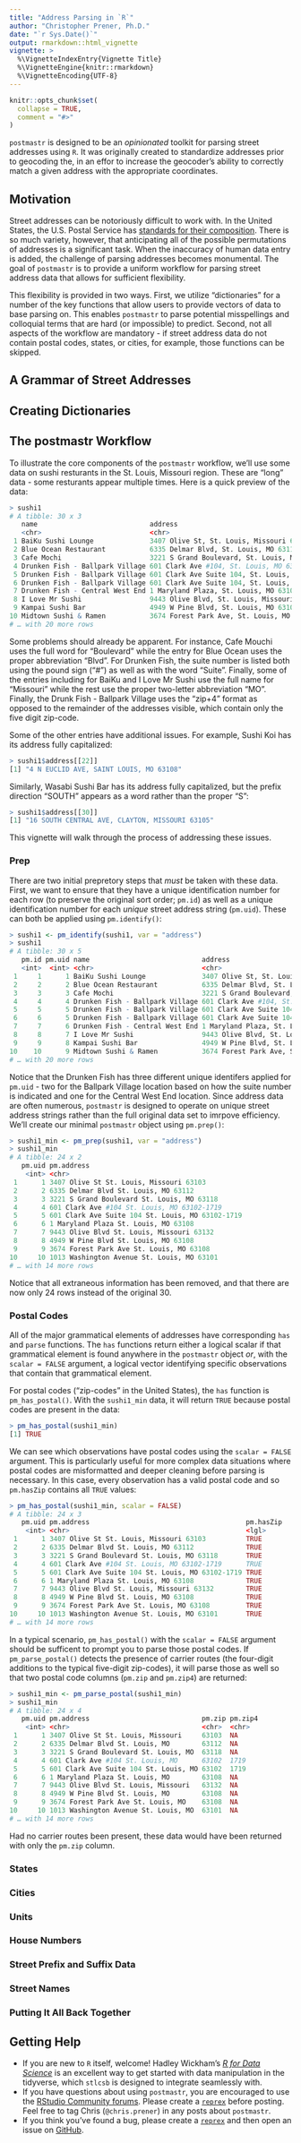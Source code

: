 ```yaml
---
title: "Address Parsing in `R`"
author: "Christopher Prener, Ph.D."
date: "`r Sys.Date()`"
output: rmarkdown::html_vignette
vignette: >
  %\VignetteIndexEntry{Vignette Title}
  %\VignetteEngine{knitr::rmarkdown}
  %\VignetteEncoding{UTF-8}
---
```


```r
knitr::opts_chunk$set(
  collapse = TRUE,
  comment = "#>"
)
```

`postmastr` is designed to be an *opinionated* toolkit for parsing street addresses using `R`. It was originally created to standardize addresses prior to geocoding the, in an effor to increase the geocoder's ability to correctly match a given address with the appropriate coordinates.

## Motivation
Street addresses can be notoriously difficult to work with. In the United States, the U.S. Postal Service has [standards for their composition](https://pe.usps.com/text/pub28/welcome.htm). There is so much variety, however, that anticipating all of the possible permutations of addresses is a significant task. When the inaccuracy of human data entry is added, the challenge of parsing addresses becomes monumental. The goal of `postmastr` is to provide a uniform workflow for parsing street address data that allows for sufficient flexibility. 

This flexibility is provided in two ways. First, we utilize "dictionaries" for a number of the key functions that allow users to provide vectors of data to base parsing on. This enables `postmastr` to parse potential misspellings and colloquial terms that are hard (or impossible) to predict. Second, not all aspects of the workflow are mandatory - if street address data do not contain postal codes, states, or cities, for example, those functions can be skipped. 

## A Grammar of Street Addresses

## Creating Dictionaries

## The postmastr Workflow
To illustrate the core components of the `postmastr` workflow, we'll use some data on sushi resturants in the St. Louis, Missouri region. These are "long" data - some resturants appear multiple times. Here is a quick preview of the data:

```r
> sushi1
# A tibble: 30 x 3
   name                            address                                           visit   
   <chr>                           <chr>                                             <chr>   
 1 BaiKu Sushi Lounge              3407 Olive St, St. Louis, Missouri 63103          3/20/18 
 2 Blue Ocean Restaurant           6335 Delmar Blvd, St. Louis, MO 63112             10/26/18
 3 Cafe Mochi                      3221 S Grand Boulevard, St. Louis, MO 63118       10/10/18
 4 Drunken Fish - Ballpark Village 601 Clark Ave #104, St. Louis, MO 63102-1719      4/28/18 
 5 Drunken Fish - Ballpark Village 601 Clark Ave Suite 104, St. Louis, MO 63102-1719 5/10/18 
 6 Drunken Fish - Ballpark Village 601 Clark Ave Suite 104, St. Louis, MO 63102-1719 8/7/18  
 7 Drunken Fish - Central West End 1 Maryland Plaza, St. Louis, MO 63108             12/2/18 
 8 I Love Mr Sushi                 9443 Olive Blvd, St. Louis, Missouri 63132        1/1/18  
 9 Kampai Sushi Bar                4949 W Pine Blvd, St. Louis, MO 63108             2/13/18 
10 Midtown Sushi & Ramen           3674 Forest Park Ave, St. Louis, MO 63108         3/4/18  
# … with 20 more rows
```

Some problems should already be apparent. For instance, Cafe Mouchi uses the full word for "Boulevard" while the entry for Blue Ocean uses the proper abbreviation "Blvd". For Drunken Fish, the suite number is listed both using the pound sign ("#") as well as with the word "Suite". Finally, some of the entries including for BaiKu and I Love Mr Sushi use the full name for "Missouri" while the rest use the proper two-letter abbreviation "MO". Finally, the Drunk Fish - Ballpark Village uses the "zip+4" format as opposed to the remainder of the addresses visible, which contain only the five digit zip-code.

Some of the other entries have additional issues. For example, Sushi Koi has its address fully capitalized:

```r
> sushi1$address[[22]]
[1] "4 N EUCLID AVE, SAINT LOUIS, MO 63108"
```

Similarly, Wasabi Sushi Bar has its address fully capitalized, but the prefix direction "SOUTH" appears as a word rather than the proper "S":

```r
> sushi1$address[[30]]
[1] "16 SOUTH CENTRAL AVE, CLAYTON, MISSOURI 63105"
```

This vignette will walk through the process of addressing these issues.

### Prep
There are two initial prepretory steps that *must* be taken with these data. First, we want to ensure that they have a unique identification number for each row (to preserve the original sort order; `pm.id`) as well as a unique identification number for each *unique* street address string (`pm.uid`). These can both be applied using `pm.identify()`:

```r
> sushi1 <- pm_identify(sushi1, var = "address")
> sushi1
# A tibble: 30 x 5
   pm.id pm.uid name                            address                                           visit   
   <int>  <int> <chr>                           <chr>                                             <chr>   
 1     1      1 BaiKu Sushi Lounge              3407 Olive St, St. Louis, Missouri 63103          3/20/18 
 2     2      2 Blue Ocean Restaurant           6335 Delmar Blvd, St. Louis, MO 63112             10/26/18
 3     3      3 Cafe Mochi                      3221 S Grand Boulevard, St. Louis, MO 63118       10/10/18
 4     4      4 Drunken Fish - Ballpark Village 601 Clark Ave #104, St. Louis, MO 63102-1719      4/28/18 
 5     5      5 Drunken Fish - Ballpark Village 601 Clark Ave Suite 104, St. Louis, MO 63102-1719 5/10/18 
 6     6      5 Drunken Fish - Ballpark Village 601 Clark Ave Suite 104, St. Louis, MO 63102-1719 8/7/18  
 7     7      6 Drunken Fish - Central West End 1 Maryland Plaza, St. Louis, MO 63108             12/2/18 
 8     8      7 I Love Mr Sushi                 9443 Olive Blvd, St. Louis, Missouri 63132        1/1/18  
 9     9      8 Kampai Sushi Bar                4949 W Pine Blvd, St. Louis, MO 63108             2/13/18 
10    10      9 Midtown Sushi & Ramen           3674 Forest Park Ave, St. Louis, MO 63108         3/4/18  
# … with 20 more rows
```

Notice that the Drunken Fish has three different unique identifers applied for `pm.uid` - two for the Ballpark Village location based on how the suite number is indicated and one for the Central West End location. Since address data are often numerous, `postmastr` is designed to operate on unique street address strings rather than the full original data set to imrpove efficiency. We'll create our minimal `postmastr` object using `pm.prep()`:

```r
> sushi1_min <- pm_prep(sushi1, var = "address")
> sushi1_min
# A tibble: 24 x 2
   pm.uid pm.address                                      
    <int> <chr>                                           
 1      1 3407 Olive St St. Louis, Missouri 63103         
 2      2 6335 Delmar Blvd St. Louis, MO 63112            
 3      3 3221 S Grand Boulevard St. Louis, MO 63118      
 4      4 601 Clark Ave #104 St. Louis, MO 63102-1719     
 5      5 601 Clark Ave Suite 104 St. Louis, MO 63102-1719
 6      6 1 Maryland Plaza St. Louis, MO 63108            
 7      7 9443 Olive Blvd St. Louis, Missouri 63132       
 8      8 4949 W Pine Blvd St. Louis, MO 63108            
 9      9 3674 Forest Park Ave St. Louis, MO 63108        
10     10 1013 Washington Avenue St. Louis, MO 63101      
# … with 14 more rows
```

Notice that all extraneous information has been removed, and that there are now only 24 rows instead of the original 30.

### Postal Codes
All of the major grammatical elements of addresses have corresponding `has` and `parse` functions. The `has` functions return either a logical scalar if that grammatical element is found anywhere in the `postmastr` object *or*, with the `scalar = FALSE` argument, a logical vector identifying specific observations that contain that grammatical element.

For postal codes ("zip-codes" in the United States), the `has` function is `pm_has_postal()`. With the `sushi1_min` data, it will return `TRUE` because postal codes are present in the data:

```r
> pm_has_postal(sushi1_min)
[1] TRUE
```

We can see which observations have postal codes using the `scalar = FALSE` argument. This is particularly useful for more complex data situations where postal codes are misformatted and deeper cleaning before parsing is necessary. In this case, every observation has a valid postal code and so `pm.hasZip` contains all `TRUE` values:

```r
> pm_has_postal(sushi1_min, scalar = FALSE)
# A tibble: 24 x 3
   pm.uid pm.address                                       pm.hasZip
    <int> <chr>                                            <lgl>    
 1      1 3407 Olive St St. Louis, Missouri 63103          TRUE     
 2      2 6335 Delmar Blvd St. Louis, MO 63112             TRUE     
 3      3 3221 S Grand Boulevard St. Louis, MO 63118       TRUE     
 4      4 601 Clark Ave #104 St. Louis, MO 63102-1719      TRUE     
 5      5 601 Clark Ave Suite 104 St. Louis, MO 63102-1719 TRUE     
 6      6 1 Maryland Plaza St. Louis, MO 63108             TRUE     
 7      7 9443 Olive Blvd St. Louis, Missouri 63132        TRUE     
 8      8 4949 W Pine Blvd St. Louis, MO 63108             TRUE     
 9      9 3674 Forest Park Ave St. Louis, MO 63108         TRUE     
10     10 1013 Washington Avenue St. Louis, MO 63101       TRUE     
# … with 14 more rows
```

In a typical scenario, `pm_has_postal()` with the `scalar = FALSE` argument should be sufficent to prompt you to parse those postal codes. If `pm_parse_postal()` detects the presence of carrier routes (the four-digit additions to the typical five-digit zip-codes), it will parse those as well so that two postal code columns (`pm.zip` and `pm.zip4`) are returned:

```r
> sushi1_min <- pm_parse_postal(sushi1_min)
> sushi1_min
# A tibble: 24 x 4
   pm.uid pm.address                            pm.zip pm.zip4
    <int> <chr>                                 <chr>  <chr>  
 1      1 3407 Olive St St. Louis, Missouri     63103  NA     
 2      2 6335 Delmar Blvd St. Louis, MO        63112  NA     
 3      3 3221 S Grand Boulevard St. Louis, MO  63118  NA     
 4      4 601 Clark Ave #104 St. Louis, MO      63102  1719   
 5      5 601 Clark Ave Suite 104 St. Louis, MO 63102  1719   
 6      6 1 Maryland Plaza St. Louis, MO        63108  NA     
 7      7 9443 Olive Blvd St. Louis, Missouri   63132  NA     
 8      8 4949 W Pine Blvd St. Louis, MO        63108  NA     
 9      9 3674 Forest Park Ave St. Louis, MO    63108  NA     
10     10 1013 Washington Avenue St. Louis, MO  63101  NA     
# … with 14 more rows
```

Had no carrier routes been present, these data would have been returned with only the `pm.zip` column.

### States

### Cities

### Units

### House Numbers

### Street Prefix and Suffix Data

### Street Names

### Putting It All Back Together

## Getting Help
* If you are new to `R` itself, welcome! Hadley Wickham's [*R for Data Science*](http://r4ds.had.co.nz) is an excellent way to get started with data manipulation in the tidyverse, which `stlcsb` is designed to integrate seamlessly with.
* If you have questions about using `postmastr`, you are encouraged to use the [RStudio Community forums](https://community.rstudio.com). Please create a [`reprex`](http://reprex.tidyverse.org/) before posting. Feel free to tag Chris (`@chris.prener`) in any posts about `postmastr`.
* If you think you've found a bug, please create a [`reprex`](http://reprex.tidyverse.org/) and then open an issue on [GitHub](https://github.com/slu-openGIS/stlcsb/issues/new/choose).

